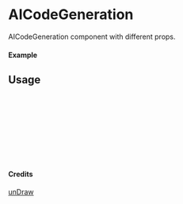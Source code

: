 
<Meta of={AICodeGeneration} title="unDraw/AICodeGeneration" />

# AICodeGeneration

AICodeGeneration component with different props.

#### Example

<Canvas of={AICodeGeneration.Primary} />

## Usage

```ts
import { AICodeGeneration } from "yadl-ui";

const Example = () => {
  return (
      <AICodeGeneration />
  );
};

export default Example;
```

#### Credits
[unDraw](https://undraw.co/illustrations)
